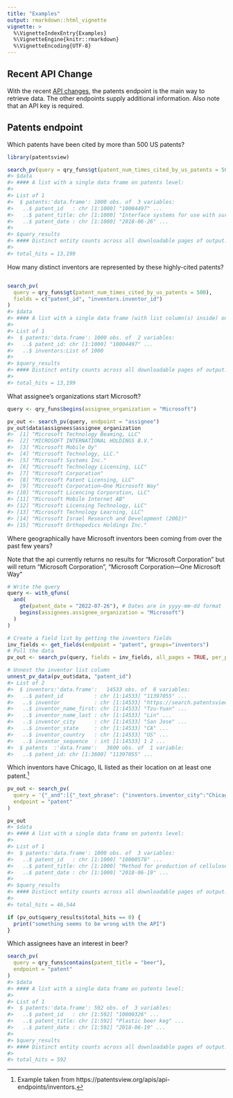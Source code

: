 ```yaml
---
title: "Examples"
output: rmarkdown::html_vignette
vignette: >
  %\VignetteIndexEntry{Examples}
  %\VignetteEngine{knitr::rmarkdown}
  %\VignetteEncoding{UTF-8}
---
```




## Recent API Change

With the recent [API changes](api-changes.html), the patents endpoint is the main way to retrieve data. The other 
endpoints supply additional information.  Also note that an API key is required.

## Patents endpoint

Which patents have been cited by more than 500 US patents?


``` r
library(patentsview)

search_pv(query = qry_funs$gt(patent_num_times_cited_by_us_patents = 500))
#> $data
#> #### A list with a single data frame on patents level:
#> 
#> List of 1
#>  $ patents:'data.frame':	1000 obs. of  3 variables:
#>   ..$ patent_id   : chr [1:1000] "10004497" ...
#>   ..$ patent_title: chr [1:1000] "Interface systems for use with surgical ins"..
#>   ..$ patent_date : chr [1:1000] "2018-06-26" ...
#> 
#> $query_results
#> #### Distinct entity counts across all downloadable pages of output:
#> 
#> total_hits = 13,199
```

How many distinct inventors are represented by these highly-cited patents?


``` r

search_pv(
  query = qry_funs$gt(patent_num_times_cited_by_us_patents = 500),
  fields = c("patent_id", "inventors.inventor_id")
)
#> $data
#> #### A list with a single data frame (with list column(s) inside) on patents level:
#> 
#> List of 1
#>  $ patents:'data.frame':	1000 obs. of  2 variables:
#>   ..$ patent_id: chr [1:1000] "10004497" ...
#>   ..$ inventors:List of 1000
#> 
#> $query_results
#> #### Distinct entity counts across all downloadable pages of output:
#> 
#> total_hits = 13,199
```
What assignee's organizations start Microsoft?


``` r
query <- qry_funs$begins(assignee_organization = "Microsoft")

pv_out <- search_pv(query, endpoint = "assignee")
pv_out$data$assignees$assignee_organization
#>  [1] "Microsoft Technology Beaming, LLC"               
#>  [2] "MICROSOFT INTERNATIONAL HOLDINGS B.V."           
#>  [3] "Microsoft Mobile Oy"                             
#>  [4] "Microsoft Technology, LLC."                      
#>  [5] "Microsoft Systems Inc."                          
#>  [6] "Microsoft Technology Licensing, LLC"             
#>  [7] "Microsoft Corporation"                           
#>  [8] "Microsoft Patent Licensing, LLC"                 
#>  [9] "Microsoft Corporation—One Microsoft Way"         
#> [10] "Microsoft Licencing Corporation, LLC"            
#> [11] "Microsoft Mobile Internet AB"                    
#> [12] "Microsoft Licensing Technology, LLC"             
#> [13] "Microsoft Technology Learning, LLC"              
#> [14] "Microsoft Israel Research and Development (2002)"
#> [15] "Microsoft Orthopedics Holdings Inc."
```

Where geographically have Microsoft inventors been coming from over the past few years?

Note that the api currently returns no results for "Microsoft Corporation" but will return
"Microsoft Corporation", 
"Microsoft Corporation—One Microsoft Way"


``` r
# Write the query
query <- with_qfuns(
  and(
    gte(patent_date = "2022-07-26"), # Dates are in yyyy-mm-dd format
    begins(assignees.assignee_organization = "Microsoft")
  )
)

# Create a field list by getting the inventors fields
inv_fields <- get_fields(endpoint = "patent", groups="inventors")
# Pull the data
pv_out <- search_pv(query, fields = inv_fields, all_pages = TRUE, per_page = 1000)

# Unnest the inventor list column
unnest_pv_data(pv_out$data, "patent_id")
#> List of 2
#>  $ inventors:'data.frame':	14533 obs. of  8 variables:
#>   ..$ patent_id          : chr [1:14533] "11397055" ...
#>   ..$ inventor           : chr [1:14533] "https://search.patentsview.org/api/"..
#>   ..$ inventor_name_first: chr [1:14533] "Tzu-Yuan" ...
#>   ..$ inventor_name_last : chr [1:14533] "Lin" ...
#>   ..$ inventor_city      : chr [1:14533] "San Jose" ...
#>   ..$ inventor_state     : chr [1:14533] "CA" ...
#>   ..$ inventor_country   : chr [1:14533] "US" ...
#>   ..$ inventor_sequence  : int [1:14533] 1 2 ...
#>  $ patents  :'data.frame':	3600 obs. of  1 variable:
#>   ..$ patent_id: chr [1:3600] "11397055" ...
```

Which inventors have Chicago, IL listed as their location on at least one patent.[^1]


``` r
pv_out <- search_pv(
  query = '{"_and":[{"_text_phrase": {"inventors.inventor_city":"Chicago"}},{"_text_phrase": {"inventors.inventor_state":"IL"}}]}',
  endpoint = "patent"
)

pv_out
#> $data
#> #### A list with a single data frame on patents level:
#> 
#> List of 1
#>  $ patents:'data.frame':	1000 obs. of  3 variables:
#>   ..$ patent_id   : chr [1:1000] "10000578" ...
#>   ..$ patent_title: chr [1:1000] "Method for production of cellulose nanocrys"..
#>   ..$ patent_date : chr [1:1000] "2018-06-19" ...
#> 
#> $query_results
#> #### Distinct entity counts across all downloadable pages of output:
#> 
#> total_hits = 46,544

if (pv_out$query_results$total_hits == 0) {
  print("something seems to be wrong with the API")
}
```

Which assignees have an interest in beer?


``` r
search_pv(
  query = qry_funs$contains(patent_title = "beer"),
  endpoint = "patent"
)
#> $data
#> #### A list with a single data frame on patents level:
#> 
#> List of 1
#>  $ patents:'data.frame':	592 obs. of  3 variables:
#>   ..$ patent_id   : chr [1:592] "10000326" ...
#>   ..$ patent_title: chr [1:592] "Plastic beer keg" ...
#>   ..$ patent_date : chr [1:592] "2018-06-19" ...
#> 
#> $query_results
#> #### Distinct entity counts across all downloadable pages of output:
#> 
#> total_hits = 592
```

[^1]: Example taken from https://patentsview.org/apis/api-endpoints/inventors.
